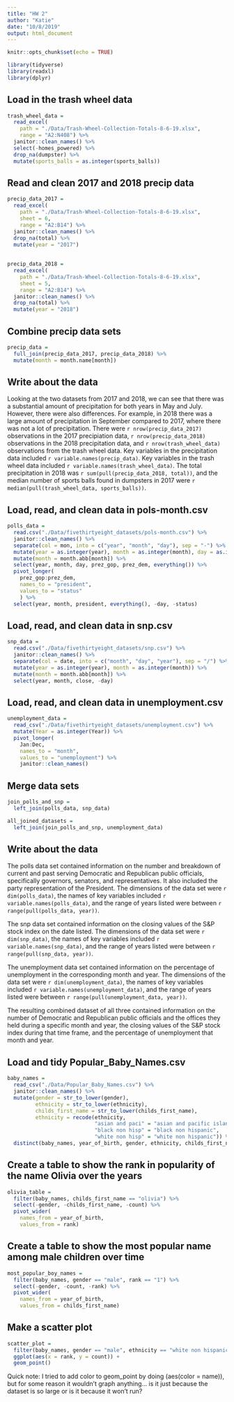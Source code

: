 ```yaml
---
title: "HW 2"
author: "Katie"
date: "10/8/2019"
output: html_document
---
```


```r
knitr::opts_chunk$set(echo = TRUE)

library(tidyverse)
library(readxl) 
library(dplyr)
```

## Load in the trash wheel data 

```r
trash_wheel_data = 
  read_excel(
    path = "./Data/Trash-Wheel-Collection-Totals-8-6-19.xlsx", 
    range = "A2:N408") %>% 
  janitor::clean_names() %>% 
  select(-homes_powered) %>% 
  drop_na(dumpster) %>% 
  mutate(sports_balls = as.integer(sports_balls))
```

## Read and clean 2017 and 2018 precip data 

```r
precip_data_2017 = 
  read_excel(
    path = "./Data/Trash-Wheel-Collection-Totals-8-6-19.xlsx",  
    sheet = 6, 
    range = "A2:B14") %>% 
  janitor::clean_names() %>% 
  drop_na(total) %>% 
  mutate(year = "2017") 
  
  
precip_data_2018 = 
  read_excel(
    path = "./Data/Trash-Wheel-Collection-Totals-8-6-19.xlsx", 
    sheet = 5, 
    range = "A2:B14") %>% 
  janitor::clean_names() %>% 
  drop_na(total) %>%  
  mutate(year = "2018") 
```

## Combine precip data sets 

```r
precip_data = 
  full_join(precip_data_2017, precip_data_2018) %>% 
  mutate(month = month.name[month])
```

## Write about the data 

Looking at the two datasets from 2017 and 2018, we can see that there was a substantial amount of precipitation for both years in May and July. However, there were also differences. For example, in 2018 there was a large amount of precipitation in September compared to 2017, where there was not a lot of precipitation. There were `r nrow(precip_data_2017)` observations in the 2017 precipiation data, `r nrow(precip_data_2018)` observations in the 2018 precipitation data, and `r nrow(trash_wheel_data)` observations from the trash wheel data. Key variables in the precipitation data included `r variable.names(precip_data)`. Key variables in the trash wheel data included `r variable.names(trash_wheel_data)`. The total precipitation in 2018 was `r sum(pull(precip_data_2018, total))`, and the median number of sports balls found in dumpsters in 2017 were `r median(pull(trash_wheel_data, sports_balls))`. 

## Load, read, and clean data in pols-month.csv

```r
polls_data = 
  read.csv("./Data/fivethirtyeight_datasets/pols-month.csv") %>% 
  janitor::clean_names() %>% 
  separate(col = mon, into = c("year", "month", "day"), sep = "-") %>% 
  mutate(year = as.integer(year), month = as.integer(month), day = as.integer(day)) %>%  
  mutate(month = month.abb[month]) %>% 
  select(year, month, day, prez_gop, prez_dem, everything()) %>% 
  pivot_longer(
    prez_gop:prez_dem,
    names_to = "president", 
    values_to = "status"
    ) %>% 
  select(year, month, president, everything(), -day, -status) 
```

## Load, read, and clean data in snp.csv

```r
snp_data = 
  read.csv("./Data/fivethirtyeight_datasets/snp.csv") %>% 
  janitor::clean_names() %>% 
  separate(col = date, into = c("month", "day", "year"), sep = "/") %>% 
  mutate(year = as.integer(year), month = as.integer(month)) %>%  
  mutate(month = month.abb[month]) %>% 
  select(year, month, close, -day)
```

## Load, read, and clean data in unemployment.csv

```r
unemployment_data = 
  read_csv("./Data/fivethirtyeight_datasets/unemployment.csv") %>% 
  mutate(Year = as.integer(Year)) %>%  
  pivot_longer(
    Jan:Dec,
    names_to = "month", 
    values_to = "unemployment") %>%  
    janitor::clean_names()
```

## Merge data sets 

```r
join_polls_and_snp = 
  left_join(polls_data, snp_data)

all_joined_datasets = 
  left_join(join_polls_and_snp, unemployment_data) 
```

## Write about the data 

The polls data set contained information on the number and breakdown of current and past serving Democratic and Republican public officials, specifically governors, senators, and representatives. It also included the party representation of the President. The dimensions of the data set were `r dim(polls_data)`, the names of key variables included `r variable.names(polls_data)`, and the range of years listed were between `r range(pull(polls_data, year))`. 

The snp data set contained information on the closing values of the S&P stock index on the date listed. The dimensions of the data set were `r dim(snp_data)`, the names of key variables included `r variable.names(snp_data)`, and the range of years listed were between `r range(pull(snp_data, year))`. 

The unemployment data set contained information on the percentage of unemployment in the corresponding month and year. The dimensions of the data set were `r dim(unemployment_data)`, the names of key variables included `r variable.names(unemployment_data)`, and the range of years listed were between `r range(pull(unemployment_data, year))`. 

The resulting combined dataset of all three contained information on the number of Democratic and Republican public officials and the offices they held during a specific month and year, the closing values of the S&P stock index during that time frame, and the percentage of unemployment that month and year. 

## Load and tidy Popular_Baby_Names.csv

```r
baby_names = 
  read_csv("./Data/Popular_Baby_Names.csv") %>% 
  janitor::clean_names() %>% 
  mutate(gender = str_to_lower(gender), 
         ethnicity = str_to_lower(ethnicity), 
         childs_first_name = str_to_lower(childs_first_name), 
         ethnicity = recode(ethnicity, 
                            "asian and paci" = "asian and pacific islander", 
                            "black non hisp" = "black non hispanic", 
                            "white non hisp" = "white non hispanic")) %>% 
  distinct(baby_names, year_of_birth, gender, ethnicity, childs_first_name, .keep_all= TRUE)
```

## Create a table to show the rank in popularity of the name Olivia over the years 

```r
olivia_table = 
  filter(baby_names, childs_first_name == "olivia") %>% 
  select(-gender, -childs_first_name, -count) %>% 
  pivot_wider(
    names_from = year_of_birth, 
    values_from = rank) 
```

## Create a table to show the most popular name among male children over time 

```r
most_popular_boy_names = 
  filter(baby_names, gender == "male", rank == "1") %>%  
  select(-gender, -count, -rank) %>%
  pivot_wider(
    names_from = year_of_birth, 
    values_from = childs_first_name)
```

## Make a scatter plot 

```r
scatter_plot = 
  filter(baby_names, gender == "male", ethnicity == "white non hispanic", year_of_birth == "2016") %>%
  ggplot(aes(x = rank, y = count)) + 
  geom_point() 
```

Quick note: I tried to add color to geom_point by doing (aes(color = name)), but for some reason it wouldn't graph anything... is it just because the dataset is so large or is it because it won't run? 



  
